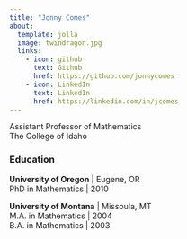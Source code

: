 ```yaml
---
title: "Jonny Comes"
about:
  template: jolla
  image: twindragon.jpg
  links:
    - icon: github
      text: Github
      href: https://github.com/jonnycomes
    - icon: LinkedIn
      text: LinkedIn
      href: https://linkedin.com/in/jcomes
---
```

<meta http-equiv='cache-control' content='no-cache'> 
<meta http-equiv='expires' content='0'> 
<meta http-equiv='pragma' content='no-cache'>

Assistant Professor of Mathematics
<br>
The College of Idaho

### Education

**University of Oregon** | Eugene, OR
<br>
PhD in Mathematics | 2010 

**University of Montana** | Missoula, MT
<br>
M.A. in Mathematics | 2004
<br>
B.A. in Mathematics | 2003







